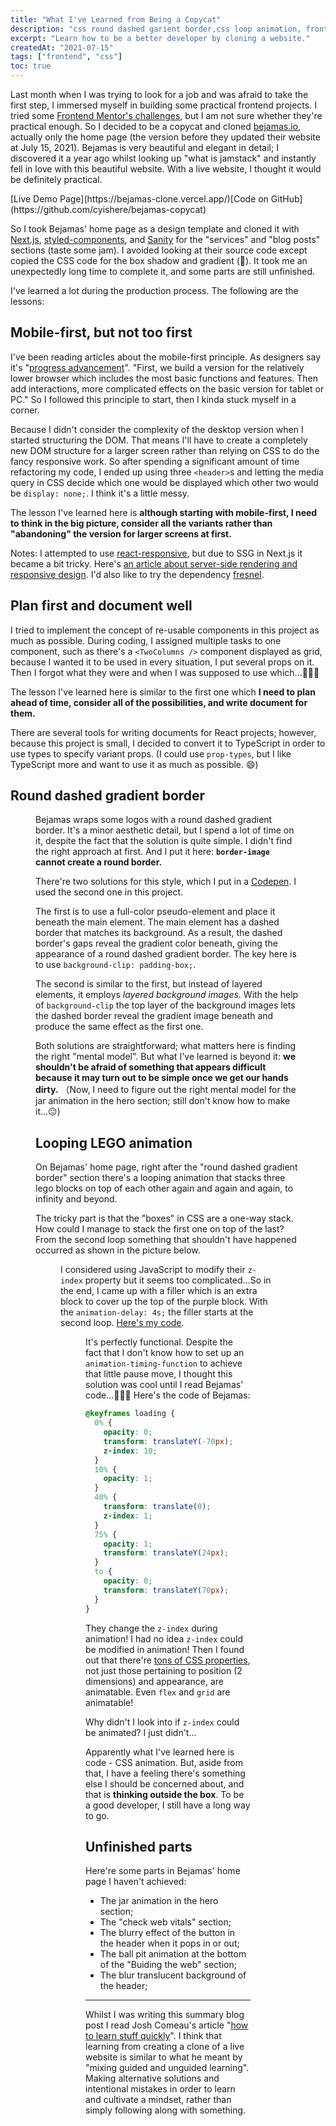 ```yaml
---
title: "What I've Learned from Being a Copycat"
description: "css round dashed garient border,css loop animation, frontend structure plan, re-usable components, frontend mobile-first"
excerpt: "Learn how to be a better developer by cloning a website."
createdAt: "2021-07-15"
tags: ["frontend", "css"]
toc: true
---
```


Last month when I was trying to look for a job and was afraid to take the first step, I immersed myself in building some practical frontend projects. I tried some [Frontend Mentor's challenges](https://www.frontendmentor.io/profile/cyishere), but I am not sure whether they're practical enough. So I decided to be a copycat and cloned [bejamas.io](https://bejamas.io), actually only the home page (the version before they updated their website at July 15, 2021). Bejamas is very beautiful and elegant in detail; I discovered it a year ago whilst looking up "what is jamstack" and instantly fell in love with this beautiful website. With a live website, I thought it would be definitely practical.

<FlexCenter>
  [Live Demo Page](https://bejamas-clone.vercel.app/)[Code on
  GitHub](https://github.com/cyishere/bejamas-copycat)
</FlexCenter>

So I took Bejamas' home page as a design template and cloned it with [Next.js](https://nextjs.org/), [styled-components](https://styled-components.com/), and [Sanity](https://www.sanity.io/) for the "services" and "blog posts" sections (taste some jam). I avoided looking at their source code except copied the CSS code for the box shadow and gradient (😬). It took me an unexpectedly long time to complete it, and some parts are still unfinished.

I've learned a lot during the production process. The following are the lessons:

## Mobile-first, but not too first

I've been reading articles about the mobile-first principle. As designers say it's "[progress advancement](https://medium.com/@Vincentxia77/what-is-mobile-first-design-why-its-important-how-to-make-it-7d3cf2e29d00)". "First, we build a version for the relatively lower browser which includes the most basic functions and features. Then add interactions, more complicated effects on the basic version for tablet or PC." So I followed this principle to start, then I kinda stuck myself in a corner.

Because I didn't consider the complexity of the desktop version when I started structuring the DOM. That means I'll have to create a completely new DOM structure for a larger screen rather than relying on CSS to do the fancy responsive work. So after spending a significant amount of time refactoring my code, I ended up using three `<header>`s and letting the media query in CSS decide which one would be displayed which other two would be `display: none;`. I think it's a little messy.

The lesson I've learned here is **although starting with mobile-first, I need to think in the big picture, consider all the variants rather than "abandoning" the version for larger screens at first.**

Notes: I attempted to use [react-responsive](https://github.com/contra/react-responsive), but due to SSG in Next.js it became a bit tricky. Here's [an article about server-side rendering and responsive design](https://nitayneeman.com/posts/combining-server-side-rendering-and-responsive-design-using-react/). I'd also like to try the dependency [fresnel](https://github.com/artsy/fresnel).

## Plan first and document well

I tried to implement the concept of re-usable components in this project as much as possible. During coding, I assigned multiple tasks to one component, such as there's a `<TwoColumns />` component displayed as grid, because I wanted it to be used in every situation, I put several props on it. Then I forgot what they were and when I was supposed to use which...🤦🏻‍♀️

The lesson I've learned here is similar to the first one which **I need to plan ahead of time, consider all of the possibilities, and write document for them.**

There are several tools for writing documents for React projects; however, because this project is small, I decided to convert it to TypeScript in order to use types to specify variant props. (I could use `prop-types`, but I like TypeScript more and want to use it as much as possible. 😄)

## Round dashed gradient border

<Figure
  alt="Round dashed gradient border of bejamas.io"
  src="/img/blog/what-ive-learned-from-being-a-copycat/round-dashed-gradient-border.png"
  width={980}
  height={279}
/>

Bejamas wraps some logos with a round dashed gradient border. It's a minor aesthetic detail, but I spend a lot of time on it, despite the fact that the solution is quite simple. I didn't find the right approach at first. And I put it here: **`border-image` cannot create a round border.**

There're two solutions for this style, which I put in a [Codepen](https://codepen.io/cyishere/pen/RwpXMGy). I used the second one in this project.

The first is to use a full-color pseudo-element and place it beneath the main element. The main element has a dashed border that matches its background. As a result, the dashed border's gaps reveal the gradient color beneath, giving the appearance of a round dashed gradient border. The key here is to use `background-clip: padding-box;`.

The second is similar to the first, but instead of layered elements, it employs _layered background images_. With the help of `background-clip` the top layer of the background images lets the dashed border reveal the gradient image beneath and produce the same effect as the first one.

Both solutions are straightforward; what matters here is finding the right "mental model". But what I've learned is beyond it: **we shouldn't be afraid of something that appears difficult because it may turn out to be simple once we get our hands dirty.** （Now, I need to figure out the right mental model for the jar animation in the hero section; still don't know how to make it...😑)

## Looping LEGO animation

On Bejamas' home page, right after the "round dashed gradient border" section there's a looping animation that stacks three lego blocks on top of each other again and again and again, to infinity and beyond.

The tricky part is that the "boxes" in CSS are a one-way stack. How could I manage to stack the first one on top of the last? From the second loop something that shouldn't have happened occurred as shown in the picture below.

<Figure
  alt="The first block cannot on top of the last one"
  src="/img/blog/what-ive-learned-from-being-a-copycat/the-1st-cannot-stack-on-top-of-the-last.jpg"
  width={600}
  height={400}
/>

I considered using JavaScript to modify their `z-index` property but it seems too complicated...So in the end, I came up with a filler which is an extra block to cover up the top of the purple block. With the `animation-delay: 4s;` the filler starts at the second loop. [Here's my code](https://github.com/cyishere/bejamas-copycat/blob/main/components/Lego/Lego.tsx).

<Figure
  alt="Using a filler to cover up the purple one"
  src="/img/blog/what-ive-learned-from-being-a-copycat/the-solution.jpg"
  width={600}
  height={400}
/>

It's perfectly functional. Despite the fact that I don't know how to set up an `animation-timing-function` to achieve that little pause move, I thought this solution was cool until I read Bejamas' code...🤦🏻‍♀️ Here's the code of Bejamas:

```css
@keyframes loading {
  0% {
    opacity: 0;
    transform: translateY(-70px);
    z-index: 10;
  }
  10% {
    opacity: 1;
  }
  40% {
    transform: translate(0);
    z-index: 1;
  }
  75% {
    opacity: 1;
    transform: translateY(24px);
  }
  to {
    opacity: 0;
    transform: translateY(70px);
  }
}
```

They change the `z-index` during animation! I had no idea `z-index` could be modified in animation! Then I found out that there're [tons of CSS properties](https://developer.mozilla.org/en-US/docs/Web/CSS/CSS_animated_properties), not just those pertaining to position (2 dimensions) and appearance, are animatable. Even `flex` and `grid` are animatable!

Why didn't I look into if `z-index` could be animated? I just didn't...

Apparently what I've learned here is code - CSS animation. But, aside from that, I have a feeling there's something else I should be concerned about, and that is **thinking outside the box**. To be a good developer, I still have a long way to go.

## Unfinished parts

Here're some parts in Bejamas' home page I haven't achieved:

- The jar animation in the hero section;
- The "check web vitals" section;
- The blurry effect of the button in the header when it pops in or out;
- The ball pit animation at the bottom of the "Buiding the web" section;
- The blur translucent background of the header;

---

Whilst I was writing this summary blog post I read Josh Comeau's article "[how to learn stuff quickly](https://www.joshwcomeau.com/blog/how-to-learn-stuff-quickly/)". I think that learning from creating a clone of a live website is similar to what he meant by "mixing guided and unguided learning". Making alternative solutions and intentional mistakes in order to learn and cultivate a mindset, rather than simply following along with something.
